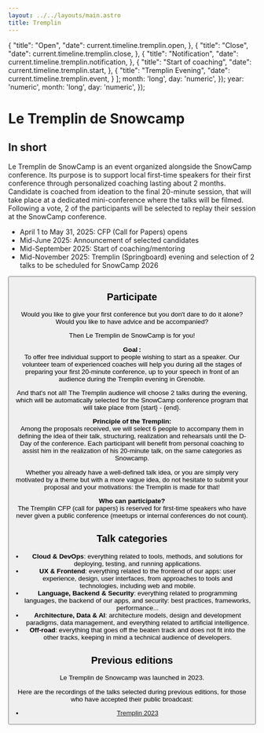 ```yaml
---
layout: ../../layouts/main.astro
title: Tremplin
---
```

  {
    "title": "Open",
    "date": current.timeline.tremplin.open,
  },
  {
    "title": "Close",
    "date": current.timeline.tremplin.close,
  },
  {
    "title": "Notification",
    "date": current.timeline.tremplin.notification,
  },
  {
    "title": "Start of coaching",
    "date": current.timeline.tremplin.start,
  },
  {
    "title": "Tremplin Evening",
    "date": current.timeline.tremplin.event,
  }
];
  month: 'long',
  day: 'numeric',
});
  year: 'numeric',
  month: 'long',
  day: 'numeric',
});

# Le Tremplin de Snowcamp

## In short

Le Tremplin de SnowCamp is an event organized alongside the SnowCamp conference.
Its purpose is to support local first-time speakers for their first conference through personalized coaching lasting about 2 months.
Candidate is coached from ideation to the final 20-minute session, that will take place at a dedicated mini-conference where the talks will be filmed.
Following a vote, 2 of the participants will be selected to replay their session at the SnowCamp conference.

- April 1 to May 31, 2025: CFP (Call for Papers) opens
- Mid-June 2025: Announcement of selected candidates
- Mid-September 2025: Start of coaching/mentoring
- Mid-November 2025: Tremplin (Springboard) evening and selection of 2 talks to be scheduled for SnowCamp 2026

<TimelineCFP tl={tl}/>

<Button className="tremplinOpened" href="https://conference-hall.io/tremplin-de-snowcamp-2025" title="Participate" type="ext"/>

## Participate

Would you like to give your first conference but you don't dare to do it alone?
Would you like to have advice and be accompanied?

Then Le Tremplin de SnowCamp is for you!

**Goal :**<br/>
To offer free individual support to people wishing to start as a speaker.
Our volunteer team of experienced coaches will help you during all the stages of preparing your first 20-minute conference, up to your speech in front of an audience during the Tremplin evening in Grenoble.

And that's not all!
The Tremplin audience will choose 2 talks during the evening, which will be automatically selected for the SnowCamp conference program that will take place from {start} - {end}.

**Principle of the Tremplin:**<br/>
Among the proposals received, we will select 6 people to accompany them in defining the idea of their talk, structuring, realization and rehearsals until the D-Day of the conference.
Each participant will benefit from personal coaching to assist him in the realization of his 20-minute talk, on the same categories as Snowcamp.

Whether you already have a well-defined talk idea, or you are simply very motivated by a theme but with a more vague idea, do not hesitate to submit your proposal and your motivations: the Tremplin is made for that!

**Who can participate?**<br/>
The Tremplin CFP (call for papers) is reserved for first-time speakers who have never given a public conference (meetups or internal conferences do not count).

## Talk categories

- **Cloud & DevOps**: everything related to tools, methods, and solutions for deploying, testing, and running applications.
- **UX & Frontend**: everything related to the frontend of our apps: user experience, design, user interfaces, from approaches to tools and technologies, including web and mobile.
- **Language, Backend & Security**: everything related to programming languages, the backend of our apps, and security: best practices, frameworks, performance...
- **Architecture, Data & AI**: architecture models, design and development paradigms, data management, and everything related to artificial intelligence.
- **Off-road**: everything that goes off the beaten track and does not fit into the other tracks, keeping in mind a technical audience of developers.

## Previous editions

Le Tremplin de Snowcamp was launched in 2023.


<div>
  <Polaroid img="/img/tremplin/tremplin_2023.jpg" title="Participants and coaches of the 2023 edition" side="right"/>

  Here are the recordings of the talks selected during previous editions, for those who have accepted their public broadcast:

  - [Tremplin 2023](https://www.youtube.com/playlist?list=PLIYXcdwc2smE6928CjtzrqCI-sqNZBNDy)
</div>

